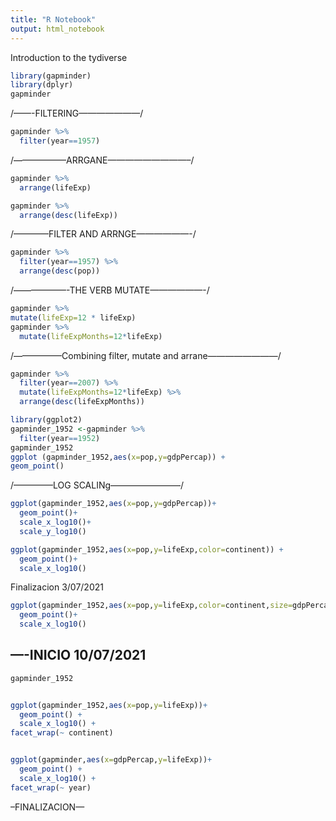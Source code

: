 ---
title: "R Notebook"
output: html_notebook
---

Introduction to the tydiverse

```{r}
library(gapminder)
library(dplyr)
gapminder

```
/-------FILTERING---------------------/
```{r}
gapminder %>%                         
  filter(year==1957)
```
/------------------ARRGANE-----------------------------/

```{r}

gapminder %>%
  arrange(lifeExp)

gapminder %>%
  arrange(desc(lifeExp))
```
/------------FILTER AND ARRNGE-------------------/
```{r}
gapminder %>%
  filter(year==1957) %>%
  arrange(desc(pop))

```
/-------------------THE VERB MUTATE-------------------/
```{r}
gapminder %>%
mutate(lifeExp=12 * lifeExp)
gapminder %>%
  mutate(lifeExpMonths=12*lifeExp)
```
/-----------------Combining filter, mutate and arrane------------------------/
```{r}
gapminder %>%
  filter(year==2007) %>%
  mutate(lifeExpMonths=12*lifeExp) %>%
  arrange(desc(lifeExpMonths))

```
```{r}
library(ggplot2)
gapminder_1952 <-gapminder %>%
  filter(year==1952)
gapminder_1952
ggplot (gapminder_1952,aes(x=pop,y=gdpPercap)) +
geom_point()  

```
/--------------LOG SCALINg------------------------/
```{r}

ggplot(gapminder_1952,aes(x=pop,y=gdpPercap))+
  geom_point()+
  scale_x_log10()+
  scale_y_log10()

```
```{r}
ggplot(gapminder_1952,aes(x=pop,y=lifeExp,color=continent)) +
  geom_point()+
  scale_x_log10()
```
Finalizacion  3/07/2021
```{r}
ggplot(gapminder_1952,aes(x=pop,y=lifeExp,color=continent,size=gdpPercap)) +
  geom_point()+
  scale_x_log10()

```
----INICIO 10/07/2021
--------------------------------
```{r}
gapminder_1952


ggplot(gapminder_1952,aes(x=pop,y=lifeExp))+
  geom_point() +
  scale_x_log10() +
facet_wrap(~ continent)


ggplot(gapminder,aes(x=gdpPercap,y=lifeExp))+
  geom_point() +
  scale_x_log10() +
facet_wrap(~ year)
```
--FINALIZACION---
